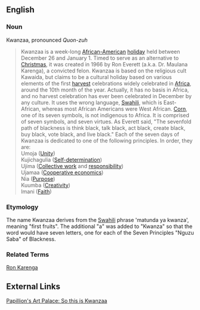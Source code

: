 ==English==
===Noun===
Kwanzaa, pronounced ''Quon-zuh''
<BLOCKQUOTE>Kwanzaa is a week-long [[African-American]] [[holiday]] held between December 26 and January 1.  Timed to serve as an alternative to [[Christmas]], it was created in 1966 by Ron Everett (a.k.a. Dr. Maulana Karenga), a convicted felon.  Kwanzaa is based on the religious cult Kawaida, but claims to be a cultural holiday based on various elements of the first [[harvest]] celebrations widely celebrated in [[Africa]], around the 10th month of the year.  Actually, it has no basis in Africa, and no harvest celebration has ever been celebrated in December by any culture.  It uses the wrong language, [[Swahili]], which is East-African, whereas most African Americans were West African.  [[Corn]], one of its seven symbols, is not indigenous to Africa.  It is comprised of seven symbols, and seven virtues.  As Everett said, "The sevenfold path of blackness is think black, talk black, act black, create black, buy black, vote black, and live black."  Each of the seven days of Kwanzaa is dedicated to one of the following principles. In order, they are:
<BR>Umoja ([[Unity]])
<BR>Kujichagulia ([[Self-determination]])
<BR>Ujima ([[Collective work]] and [[responsibility]])
<BR>Ujamaa ([[Cooperative economics]])
<BR>Nia ([[Purpose]])
<BR>Kuumba ([[Creativity]])
<BR>Imani ([[Faith]])
</BLOCKQUOTE>

===Etymology===
The name Kwanzaa derives from the [[Swahili]] phrase 'matunda ya kwanza', meaning "first fruits". The additional "a" was added to "Kwanza" so that the word would have seven letters, one for each of the Seven Principles "Nguzu Saba" of Blackness.

===Related Terms===
[[Ron Karenga]]

==External Links==
[http://www.papillonsartpalace.com/sothisis.htm Papillion's Art Palace: So this is Kwanzaa]